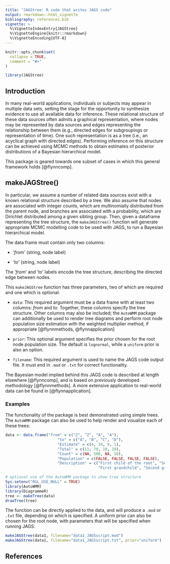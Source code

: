```yaml
---
title: "JAGStree: R code that writes JAGS code"
output: rmarkdown::html_vignette
bibliography: references.bib
vignette: >
  %\VignetteIndexEntry{JAGStree}
  %\VignetteEngine{knitr::rmarkdown}
  %\VignetteEncoding{UTF-8}
---
```


```r
knitr::opts_chunk$set(
  collapse = TRUE,
  comment = "#>"
)
```

```r
library(JAGStree)
```

## Introduction
In many real-world applications, individuals or subjects may appear in multiple data sets, setting the stage for the opportunity to synthesize evidence to use all available data for inference. These relational structure of these data sources often admits a graphical representation, where nodes may be represented by data sources and edges representing the relationship between them (e.g., directed edges for subgroupings or representation of time).  One such representation is as a tree (i.e., an acyclical graph with directed edges). Performing inference on this structure can be achieved using MCMC methods to obtain estimates of posterior distributions of a Bayesian hierarchical model.

This package is geared towards one subset of cases in which this general framework holds [@flynncomp].


## makeJAGStree()

In particular, we assume a number of related data sources exist with a known relational structure described by a tree. We also assume that nodes are associated with integer counts, which are multinomially distributed from the parent node, and branches are associated with a probability, which are Dirichlet distributed among a given sibling group.  Then, given a dataframe representing the tree structure, the `makeJAGStree()` function will generate appropriate MCMC modelling code to be used with JAGS, to run a Bayesian hierarchical model.

The data frame must contain only two columns:

- *'from'* (string, node label)

- *'to'* (string, node label)

The '*from*' and '*to*' labels encode the tree structure, describing the directed edge between nodes.

This `makeJAGStree` function has three parameters, two of which are required and one which is optional:

- `data`: This required argument must be a data frame with at least two columns: *from* and *to*.  Together, these columns specify the tree structure.  Other columns may also be included; the `AutoWMM` package can additionally be used to render tree diagrams and perform root node population size estimation with the weighted multiplier method, if appropriate [@flynnmethods, @flynnapplication]

- `prior`: This optional argument specifies the prior chosen for the root node population size.  The default is `lognormal`, while a `uniform` prior is also an option.

- `filename`: This required argument is used to name the JAGS code output file.  It must end in `.mod` or `.txt` for correct functionality.

The Bayesian model implied behind this JAGS code is described at length elsewhere [@flynncomp], and is based on previously developed methodology [@flynnmethods].  A more extensive application to real-world data can be found in [@flynnapplication].

### Examples
The functionality of the package is best demonstrated using simple trees.  The `AutoWMM` package can also be used to help render and visualize each of these trees:
```r
data <- data.frame("from" = c("Z", "Z", "A", "A"),
                       "to" = c("A", "B", "C", "D"),
                       "Estimate" = c(4, 34, 9, 1),
                       "Total" = c(11, 70, 10, 10),
                       "Count" = c(NA, 500, NA, 50),
                       "Population" = c(FALSE, FALSE, FALSE, FALSE),
                       "Description" = c("First child of the root", "Second child of the root",
                                         "First grandchild", "Second grandchild"))

# optional use of the AutoWMM package to show tree structure
Sys.setenv("RGL_USE_NULL" = TRUE)
library(AutoWMM)
library(DiagrammeR)
tree <- makeTree(data)
drawTree(tree)
```

The function can be directly applied to the data, and will produce a `.mod` or `.txt` file, depending on which is specified.  A uniform prior can also be chosen for the root node, with parameters that will be specified when running JAGS:
```r
makeJAGStree(data1, filename="data1_JAGSscript.mod")
makeJAGStree(data1, filename="data1_JAGSscript.txt", prior="uniform")
```

## References
